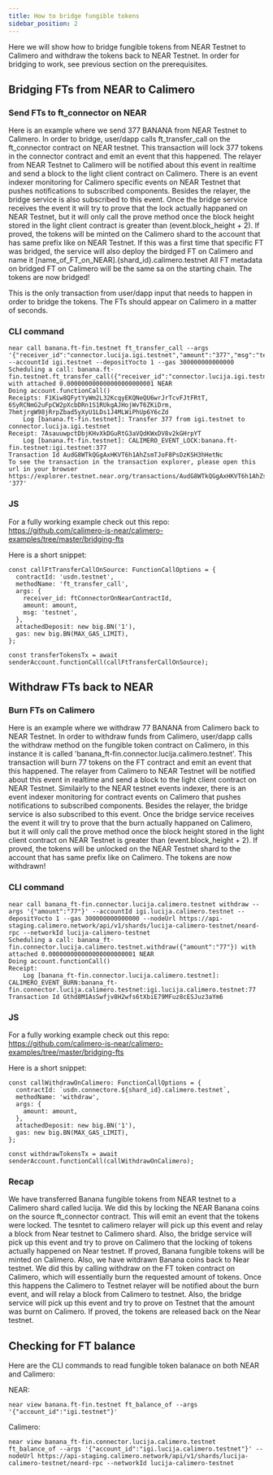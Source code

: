 ```yaml
---
title: How to bridge fungible tokens
sidebar_position: 2
---
```


Here we will show how to bridge fungible tokens from NEAR Testnet to Calimero and withdraw the tokens back to NEAR Testnet.
In order for bridging to work, see previous section on the prerequisites.

## Bridging FTs from NEAR to Calimero 

### Send FTs to ft_connector on NEAR

Here is an example where we send 377 BANANA from NEAR Testnet to Calimero. In order to bridge, user/dapp calls ft_transfer_call on the ft_connector contract on NEAR testnet. This transaction will lock 377 tokens in the connector contract and emit an event that this happened. The relayer from NEAR Testnet to Calimero will be notified about this event in realtime and send a block to the light client contract on Calimero. There is an event indexer monitoring for Calimero specific events on NEAR Testnet that pushes notifications to subscribed components. Besides the relayer, the bridge service is also subscribed to this event. Once the bridge service receives the event it will try to prove that the lock actually happaned on NEAR Testnet, but it will only call the prove method once the block height stored in the light client contract is greater than (event.block_height + 2). If proved, the tokens will be minted on the Calimero shard to the account that has same prefix like on NEAR Testnet. If this was a first time that specific FT was bridged, the service will also deploy the birdged FT on Calimero and name it [name_of_FT_on_NEAR].{shard_id}.calimero.testnet 
All FT metadata on bridged FT on Calimero will be the same sa on the starting chain. The tokens are now bridged!

This is the only transaction from user/dapp input that needs to happen in order to bridge the tokens. The FTs should appear on Calimero in a matter of seconds.

### CLI command

```
near call banana.ft-fin.testnet ft_transfer_call --args '{"receiver_id":"connector.lucija.igi.testnet","amount":"377","msg":"testnet"}' --accountId igi.testnet --depositYocto 1 --gas 300000000000000
Scheduling a call: banana.ft-fin.testnet.ft_transfer_call({"receiver_id":"connector.lucija.igi.testnet","amount":"377","msg":"testnet"}) with attached 0.000000000000000000000001 NEAR
Doing account.functionCall()
Receipts: F1Kiw8QFytYyWm2L32KcqyEKQNeQU6wrJrTcvFJtFRtT, 6SyRCNmG2uFpCW2pXcbDRn1S1RUkgAJHojWvT6ZKiDrm, 7hmtjrgW98jRrpZbad5yXyU1LDs1J4MLWiPhUp6Y6cZd
	Log [banana.ft-fin.testnet]: Transfer 377 from igi.testnet to connector.lucija.igi.testnet
Receipt: 7AsauuwpctDbjKHvXkDGuRtG3aVQdKWxDV8v2kGHrpYT
	Log [banana.ft-fin.testnet]: CALIMERO_EVENT_LOCK:banana.ft-fin.testnet:igi.testnet:377
Transaction Id AudG8WTkQGgAxHKVT6h1AhZsmTJoF8PsDzKSH3hHetNc
To see the transaction in the transaction explorer, please open this url in your browser
https://explorer.testnet.near.org/transactions/AudG8WTkQGgAxHKVT6h1AhZsmTJoF8PsDzKSH3hHetNc
'377'
```

### JS

For a fully working example check out this repo: https://github.com/calimero-is-near/calimero-examples/tree/master/bridging-fts

Here is a short snippet:

```
const callFtTransferCallOnSource: FunctionCallOptions = {
  contractId: 'usdn.testnet',
  methodName: 'ft_transfer_call',
  args: {
    receiver_id: ftConnectorOnNearContractId,
    amount: amount,
    msg: 'testnet',
  },
  attachedDeposit: new big.BN('1'),
  gas: new big.BN(MAX_GAS_LIMIT),
};

const transferTokensTx = await senderAccount.functionCall(callFtTransferCallOnSource);
```



## Withdraw FTs back to NEAR

### Burn FTs on Calimero

Here is an example where we withdraw 77 BANANA from Calimero back to NEAR Testnet. In order to withdraw funds from Calimero, user/dapp calls the withdraw method on the fungible token contract on Calimero, in this instance it is called 'banana_ft-fin.connector.lucija.calimero.testnet'. This transaction will burn 77 tokens on the FT contract and emit an event that this happened. The relayer from Calimero to NEAR Testnet will be notified about this event in realtime and send a block to the light client contract on NEAR Testnet. Similairly to the NEAR testnet events indexer, there is an event indexer monitoring for contract events on Calimero that pushes notifications to subscribed components. Besides the relayer, the bridge service is also subscribed to this event. Once the bridge service receives the event it will try to prove that the burn actually happaned on Calimero, but it will only call the prove method once the block height stored in the light client contract on NEAR Testnet is greater than (event.block_height + 2). If proved, the tokens will be unlocked on the NEAR Testnet shard to the account that has same prefix like on Calimero. 
The tokens are now withdrawn!

### CLI command

```
near call banana_ft-fin.connector.lucija.calimero.testnet withdraw --args '{"amount":"77"}' --accountId igi.lucija.calimero.testnet --depositYocto 1 --gas 300000000000000 --nodeUrl https://api-staging.calimero.network/api/v1/shards/lucija-calimero-testnet/neard-rpc --networkId lucija-calimero-testnet
Scheduling a call: banana_ft-fin.connector.lucija.calimero.testnet.withdraw({"amount":"77"}) with attached 0.000000000000000000000001 NEAR
Doing account.functionCall()
Receipt: 
	Log [banana_ft-fin.connector.lucija.calimero.testnet]: CALIMERO_EVENT_BURN:banana_ft-fin.connector.lucija.calimero.testnet:igi.lucija.calimero.testnet:77
Transaction Id Gthd8M1AsSwfjv8H2wfs6tXbiE79MFuz8cESJuz3aYm6
```

### JS

For a fully working example check out this repo: https://github.com/calimero-is-near/calimero-examples/tree/master/bridging-fts

Here is a short snippet:

```
const callWithdrawOnCalimero: FunctionCallOptions = {
  contractId: `usdn.connectore.${shard_id}.calimero.testnet`,
  methodName: 'withdraw',
  args: {
    amount: amount,
  },
  attachedDeposit: new big.BN('1'),
  gas: new big.BN(MAX_GAS_LIMIT),
};

const withdrawTokensTx = await senderAccount.functionCall(callWithdrawOnCalimero);
```

### Recap

We have transferred Banana fungible tokens from NEAR testnet to a Calimero shard called lucija. We did this by locking the NEAR Banana coins on the source ft_connector contract. This will emit an event that the tokens were locked. The tesntet to calimero relayer will pick up this event and relay a block from Near testnet to Calimero shard. Also, the bridge service will pick up this event and try to prove on Calimero that the locking of tokens actually happened on Near testnet. If proved, Banana fungible tokens will be minted on Calimero.
Also, we have witdrawn Banana coins back to Near testnet. We did this by calling withdraw on the FT token contract on Calimero, which will essentially burn the requested amount of tokens. Once this happens the Calimero to Testnet relayer will be notified about the burn event, and will relay a block from Calimero to testnet. Also, the bridge service will pick up this event and try to prove on Testnet that the amount was burnt on Calimero. If proved, the tokens are released back on the Near testnet.

## Checking for FT balance

Here are the CLI commands to read fungible token balanace on both NEAR and Calimero:

NEAR:
```
near view banana.ft-fin.testnet ft_balance_of --args '{"account_id":"igi.testnet"}'
```

Calimero:
```
near view banana_ft-fin.connector.lucija.calimero.testnet ft_balance_of --args '{"account_id":"igi.lucija.calimero.testnet"}' --nodeUrl https://api-staging.calimero.network/api/v1/shards/lucija-calimero-testnet/neard-rpc --networkId lucija-calimero-testnet
```
